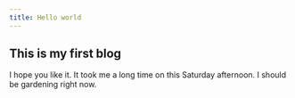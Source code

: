 ```yaml
---
title: Hello world
---
```

## This is my first blog

I hope you like it. It took me a long time on this Saturday afternoon. I should be gardening right now.
